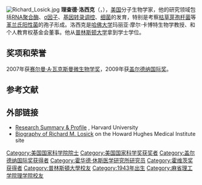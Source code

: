 {{blpunsourced|time=2013-10-12T03:08:13+00:00}}
[[File:Richard_Losick.jpg|right]]
'''理查德·洛西克'''（{{lang-en|'''Richard Losick'''}}，{{bd|1943年|}}），[[美国|美国]]分子生物学家，他的研究领域包括[[RNA聚合酶|RNA聚合酶]]、[[σ因子|σ因子]]、[[基因转录调控|基因转录调控]]、[[细菌|细菌]]的发育，特别是考察[[枯草芽孢杆菌|枯草芽孢杆菌]]等[[革兰氏阳性菌|革兰氏阳性菌]]的孢子形成。洛西克是[[哈佛大学|哈佛大学]]玛丽亚·摩尔·卡博特生物学教授、和个人教育权基金会董事。他从[[普林斯顿大学|普林斯顿大学]]拿到学士学位。

== 奖项和荣誉 ==
2007年获[[赛尔曼·A·瓦克斯曼微生物学奖|赛尔曼·A·瓦克斯曼微生物学奖]]，2009年获[[盖尔德纳国际奖|盖尔德纳国际奖]]。
==参考文献==
{{reflist}}
==外部链接==
*[http://www.techtransfer.harvard.edu/crop/investigators/investigator.php?id=101 Research Summary & Profile] {{Wayback|url=http://www.techtransfer.harvard.edu/crop/investigators/investigator.php?id=101 |date=20120416194234 }}, Harvard University
*[http://www.hhmi.org/research/professors/losick_bio.html Biography of Richard M. Losick] {{Wayback|url=http://www.hhmi.org/research/professors/losick_bio.html |date=20090202094953 }} on the Howard Hughes Medical Institute site

{{加拿大盖尔德纳国际奖获得者}}
{{路易莎·格罗斯·霍维茨奖获得者}}

{{Authority control}}
{{DEFAULTSORT:Losick}}
[[Category:美国国家科学院院士|Category:美国国家科学院院士]]
[[Category:美国国家科学奖获奖者|Category:美国国家科学奖获奖者]]
[[Category:盖尔德纳国际奖获得者|Category:盖尔德纳国际奖获得者]]
[[Category:霍华德·休斯医学研究所研究员|Category:霍华德·休斯医学研究所研究员]]
[[Category:霍维茨奖获得者|Category:霍维茨奖获得者]]
[[Category:普林斯頓大學校友|Category:普林斯頓大學校友]]
[[Category:1943年出生|Category:1943年出生]]
[[Category:麻省理工学院理学院校友|Category:麻省理工学院理学院校友]]